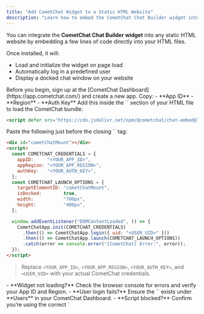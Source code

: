 ```yaml
---
title: "Add CometChat Widget to a Static HTML Website"
description: "Learn how to embed the CometChat Chat Builder widget into a basic HTML website using script and DOM integration."
---
```



You can integrate the **CometChat Chat Builder widget** into any static HTML website by embedding a few lines of code directly into your HTML files.

Once installed, it will:
- Load and initialize the widget on page load  
- Automatically log in a predefined user  
- Display a docked chat window on your website  

<Steps>
  <Step title="Register on CometChat & Gather Your Keys">
Before you begin, sign up at the [CometChat Dashboard](https://app.cometchat.com/) and create a new app. Copy:
- **App ID**  
- **Region**  
- **Auth Key**
</Step>

<Step title="Include the Chat‑Embed Script in `<head>`">
Add this inside the `<head>` section of your HTML file to load the CometChat bundle:

```html
<script defer src="https://cdn.jsdelivr.net/npm/@cometchat/chat-embed@latest/dist/main.js"></script>
```
</Step>

<Step title="Embed & Initialize the Widget in `<body>`">
Paste the following just before the closing `</body>` tag:

```html lines highlight={4-6, 17}
<div id="cometChatMount"></div>
<script>
  const COMETCHAT_CREDENTIALS = {
    appID:     "<YOUR_APP_ID>",
    appRegion: "<YOUR_APP_REGION>",
    authKey:   "<YOUR_AUTH_KEY>",
  };
  const COMETCHAT_LAUNCH_OPTIONS = {
    targetElementID: "cometChatMount",
    isDocked:        true,
    width:           "700px",
    height:          "400px",
  };

  window.addEventListener("DOMContentLoaded", () => {
    CometChatApp.init(COMETCHAT_CREDENTIALS)
      .then(() => CometChatApp.login({ uid: "<USER_UID>" }))
      .then(() => CometChatApp.launch(COMETCHAT_LAUNCH_OPTIONS))
      .catch(error => console.error("[CometChat] Error:", error));
  });
</script>
```

> Replace `<YOUR_APP_ID>`, `<YOUR_APP_REGION>`, `<YOUR_AUTH_KEY>`, and `<USER_UID>` with your actual CometChat credentials.

</Step>

<Step title="Troubleshooting">
- **Widget not loading?** Check the browser console for errors and verify your App ID and Region.  
- **User login fails?** Ensure the `<USER_UID>` exists under **Users** in your CometChat Dashboard.  
- **Script blocked?** Confirm you’re using the correct `<script>` URL and that no CSP or adblockers are preventing it.
</Step>
</Steps>

---

<AdvancedJSAPIs/>

---

## Need Help?

If you have questions or run into issues, reach out to [CometChat Support](https://www.cometchat.com/contact).
